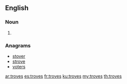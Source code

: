 ==English==

===Noun===
{{head|en|plural}}

# {{plural of|trove|lang=en}}

===Anagrams===
* [[stover#English|stover]]
* [[strove#English|strove]]
* [[voters#English|voters]]

[[ar:troves]]
[[es:troves]]
[[fr:troves]]
[[ku:troves]]
[[my:troves]]
[[th:troves]]